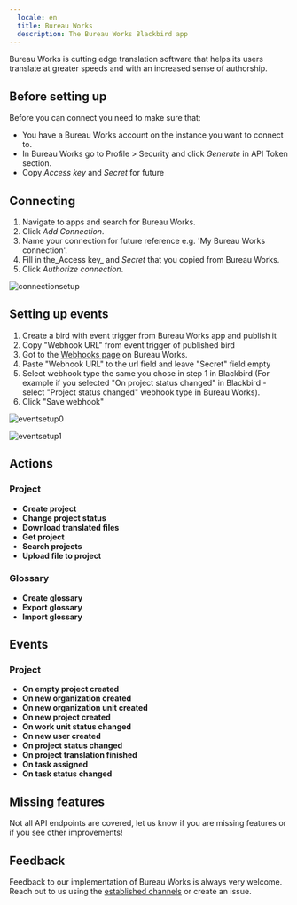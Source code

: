 ```yaml
---
  locale: en
  title: Bureau Works
  description: The Bureau Works Blackbird app
---
```


<LinkCard title="View on Github" target="_blank" href="https://github.com/bb-io/BureauWorks" icon="github" />

Bureau Works is cutting edge translation software that helps its users translate at greater speeds and with an increased sense of authorship.

## Before setting up

Before you can connect you need to make sure that:

- You have a Bureau Works account on the instance you want to connect to.
- In Bureau Works go to Profile > Security and click _Generate_ in API Token section.
- Copy _Access key_ and _Secret_ for future

## Connecting

1. Navigate to apps and search for Bureau Works.
2. Click _Add Connection_.
3. Name your connection for future reference e.g. 'My Bureau Works connection'.
4. Fill in the_Access key_ and _Secret_ that you copied from Bureau Works.
5. Click _Authorize connection_.

![connectionsetup](https://raw.githubusercontent.com/bb-io/BureauWorks/main/image/README/connectionsetup.png)

## Setting up events

1. Create a bird with event trigger from Bureau Works app and publish it
2. Copy "Webhook URL" from event trigger of published bird
3. Got to the [Webhooks page](https://app.bwx.io/settings/account-settings/webhooks) on Bureau Works.
4. Paste "Webhook URL" to the url field and leave "Secret" field empty
5. Select webhook type the same you chose in step 1 in Blackbird (For example if you selected "On project status changed" in Blackbird - select "Project status changed" webhook type in Bureau Works).
6. Click "Save webhook"

![eventsetup0](https://raw.githubusercontent.com/bb-io/BureauWorks/main/image/README/eventsetup0.png)

![eventsetup1](https://raw.githubusercontent.com/bb-io/BureauWorks/main/image/README/eventsetup1.png)

## Actions

### Project

- **Create project**
- **Change project status**
- **Download translated files**
- **Get project**
- **Search projects**
- **Upload file to project**

### Glossary

- **Create glossary**
- **Export glossary**
- **Import glossary**

## Events

### Project

- **On empty project created**
- **On new organization created**
- **On new organization unit created**
- **On new project created**
- **On work unit status changed**
- **On new user created**
- **On project status changed**
- **On project translation finished**
- **On task assigned**
- **On task status changed**

## Missing features

Not all API endpoints are covered, let us know if you are missing features or if you see other improvements!

## Feedback

Feedback to our implementation of Bureau Works is always very welcome. Reach out to us using the [established channels](https://www.blackbird.io/) or create an issue.

